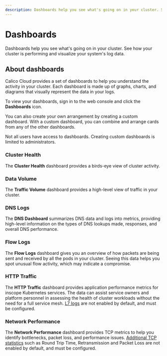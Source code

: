 ```yaml
---
description: Dashboards help you see what's going on in your cluster. See how your cluster is performing and visualize your system's log data.
---
```



# Dashboards

Dashboards help you see what's going on in your cluster.
See how your cluster is performing and visualize your system's log data.
## About dashboards

Calico Cloud provides a set of dashboards to help you understand the activity in your cluster.
Each dashboard is made up of graphs, charts, and diagrams that visually represent the data in your logs.

To view your dashboards, sign in to the web console and click the <IconDashboard width="20" /> **Dashboards** icon.

You can also create your own arrangement by creating a custom dashboard.
With a custom dashboard, you can combine and arrange cards from any of the other dashboards.

Not all users have access to dashboards.
Creating custom dashboards is limited to administrators.

### Cluster Health

The **Cluster Health** dashboard provides a birds-eye view of cluster activity.

<Screenshot src="/img/calico-enterprise/dashboards.png" alt="Cluster Health Dashboard" />

### Data Volume

The **Traffic Volume** dashboard provides a high-level view of traffic in your cluster.

<Screenshot src="/img/calico-cloud/dashboard-data-volume.png" alt="Data Volume Dashboard" />

### DNS Logs

The **DNS Dashboard** summarizes DNS data and logs into metrics, providing high-level information on the types of DNS lookups made, responses, and overall DNS performance.

<Screenshot src="/img/calico-cloud/dashboard-dns-logs.png" alt="DNS Logs Dashboard" />

### Flow Logs

The **Flow Logs** dashboard gives you an overview of how packets are being sent and received by all the pods in your cluster.
Seeing this data helps you spot unusual flow activity, which may indicate a compromise.

<Screenshot src="/img/calico-cloud/dashboard-flow-logs.png" alt="Flow Logs Dashboard" />

### HTTP Traffic

The **HTTP Traffic**  dashboard provides application performance metrics for inscope Kubernetes services.
The data can assist service owners and platform personnel in assessing the health of cluster workloads without the need for a full service mesh.
[L7 logs](elastic/l7/configure.mdx) are not enabled by default, and must be configured.

<Screenshot src="/img/calico-cloud/dashboard-l7.png" alt="HTTP Traffic dashboard" />

### Network Performance

The **Network Performance** dashboard provides TCP metrics to help you identify bottlenecks, packet loss, and performance issues.
[Additional TCP statistics](elastic/flow/tcpstats.mdx) such as Round Trip Time, Retransmission and Packet Loss are not enabled by default, and must be configured.

<Screenshot src="/img/calico-cloud/dashboard-tcp-performance.png" alt="Network Performance Dashboard" />
